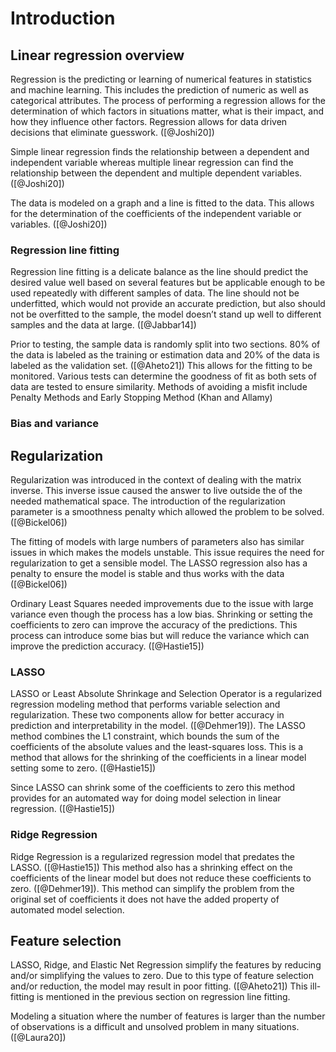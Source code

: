 # Introduction

## Linear regression overview

Regression is the predicting or learning of numerical features in statistics and machine learning. This includes the prediction of numeric as well as categorical attributes. The process of performing a regression allows for the determination of which factors in situations matter, what is their impact, and how they influence other factors. Regression allows for data driven decisions that eliminate guesswork. ([@Joshi20])

Simple linear regression finds the relationship between a dependent and independent variable whereas multiple linear regression can find the relationship between the dependent and multiple dependent variables. ([@Joshi20])

The data is modeled on a graph and a line is fitted to the data. This allows for the determination of the coefficients of the independent variable or variables. ([@Joshi20])

### Regression line fitting

Regression line fitting is a delicate balance as the line should predict the desired value well based on several features but be applicable enough to be used repeatedly with different samples of data. The line should not be underfitted, which would not provide an accurate prediction, but also should not be overfitted to the sample, the model doesn't stand up well to different samples and the data at large. ([@Jabbar14])

Prior to testing, the sample data is randomly split into two sections. 80% of the data is labeled as the training or estimation data and 20% of the data is labeled as the validation set. ([@Aheto21]) This allows for the fitting to be monitored. Various tests can determine the goodness of fit as both sets of data are tested to ensure similarity. Methods of avoiding a misfit include Penalty Methods and Early Stopping Method (Khan and Allamy)

### Bias and variance

## Regularization

Regularization was introduced in the context of dealing with the matrix inverse. This inverse issue caused the answer to live outside the of the needed mathematical space. The introduction of the regularization parameter is a smoothness penalty which allowed the problem to be solved. ([@Bickel06])

The fitting of models with large numbers of parameters also has similar issues in which makes the models unstable. This issue requires the need for regularization to get a sensible model. The LASSO regression also has a penalty to ensure the model is stable and thus works with the data ([@Bickel06])

Ordinary Least Squares needed improvements due to the issue with large variance even though the process has a low bias. Shrinking or setting the coefficients to zero can improve the accuracy of the predictions. This process can introduce some bias but will reduce the variance which can improve the prediction accuracy. ([@Hastie15])

### LASSO

LASSO or Least Absolute Shrinkage and Selection Operator is a regularized regression modeling method that performs variable selection and regularization. These two components allow for better accuracy in prediction and interpretability in the model. ([@Dehmer19]). The LASSO method combines the L1 constraint, which bounds the sum of the coefficients of the absolute values and the least-squares loss. This is a method that allows for the shrinking of the coefficients in a linear model setting some to zero. ([@Hastie15])

Since LASSO can shrink some of the coefficients to zero this method provides for an automated way for doing model selection in linear regression. ([@Hastie15])

### Ridge Regression

Ridge Regression is a regularized regression model that predates the LASSO. ([@Hastie15]) This method also has a shrinking effect on the coefficients of the linear model but does not reduce these coefficients to zero. ([@Dehmer19]). This method can simplify the problem from the original set of coefficients it does not have the added property of automated model selection.

## Feature selection

LASSO, Ridge, and Elastic Net Regression simplify the features by reducing and/or simplifying the values to zero. Due to this type of feature selection and/or reduction, the model may result in poor fitting. ([@Aheto21]) This ill-fitting is mentioned in the previous section on regression line fitting.

Modeling a situation where the number of features is larger than the number of observations is a difficult and unsolved problem in many situations. ([@Laura20])
